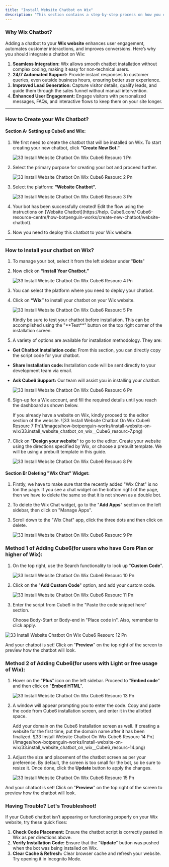 ```yaml
---
title: "Install Website Chatbot on Wix"
description: "This section contains a step-by-step process on how you can install a website chatbot on Wix."
---
```


### **Why Wix Chatbot?**

Adding a chatbot to your **Wix website** enhances user engagement, automates customer interactions, and improves conversions. Here’s why you should integrate a chatbot on Wix:

1. **Seamless Integration:** Wix allows smooth chatbot installation without complex coding, making it easy for non-technical users.
2. **24/7 Automated Support:** Provide instant responses to customer queries, even outside business hours, ensuring better user experience.
3. **Improved Lead Generation:** Capture visitor details, qualify leads, and guide them through the sales funnel without manual intervention.
4. **Enhanced User Engagement:** Engage visitors with personalized messages, FAQs, and interactive flows to keep them on your site longer.

---

### **How to Create your Wix Chatbot?**

#### **Section A: Setting up  Cube6 and Wix:**

1. We first need to create the chatbot that will be installed on Wix. To start creating your new chatbot, click **"Create New Bot."**

   ![33 Install Website Chatbot On Wix  Cube6 Resourc 1 Pn](/images/how-botpenguin-works/install-website-on-wix/33.install_website_chatbot_on_wix__Cube6_resourc-1.png)
2. Select the primary purpose for creating your bot and proceed further.

   ![33 Install Website Chatbot On Wix  Cube6 Resourc 2 Pn](/images/how-botpenguin-works/install-website-on-wix/33.install_website_chatbot_on_wix__Cube6_resourc-2.png)
3. Select the platform: **“Website Chatbot”.**

   ![33 Install Website Chatbot On Wix  Cube6 Resourc 3 Pn](/images/how-botpenguin-works/install-website-on-wix/33.install_website_chatbot_on_wix__Cube6_resourc-3.png)
4. Your bot has been successfully created\! Edit the flow using the instructions on [Website Chatbot](https://help. Cube6.com/ Cube6-resource-centre/how-botpenguin-works/create-new-chatbot/website-chatbot).
5. Now you need to deploy this chatbot to your Wix website.

---

### **How to Install your chatbot on Wix?**

1. To manage your bot, select it from the left sidebar under "**Bots**"
2. Now click on **“Install Your Chatbot.”**

   ![33 Install Website Chatbot On Wix  Cube6 Resourc 4 Pn](/images/how-botpenguin-works/install-website-on-wix/33.install_website_chatbot_on_wix__Cube6_resourc-4.png)
3. You can select the platform where you need to deploy your chatbot.
4. Click on **“Wix”** to install your chatbot on your Wix website.

   ![33 Install Website Chatbot On Wix  Cube6 Resourc 5 Pn](/images/how-botpenguin-works/install-website-on-wix/33.install_website_chatbot_on_wix__Cube6_resourc-5.png)

   <Info>
     Kindly be sure to test your chatbot before installation. This can be accomplished using the "**Test**" button on the top right corner of the installation screen.
   </Info>
5. A variety of options are available for installation methodology. They are:

- **Get Chatbot Installation code:** From this section, you can directly copy the script code for your chatbot.
- **Share Installation code: I**nstallation code will be sent directly to your development team via email.
- **Ask  Cube6 Support:** Our team will assist you in installing your chatbot.

  ![33 Install Website Chatbot On Wix  Cube6 Resourc 6 Pn](/images/how-botpenguin-works/install-website-on-wix/33.install_website_chatbot_on_wix__Cube6_resourc-6.png)

6. Sign-up for a Wix account, and fill the required details until you reach the dashboard as shown below.

   <Info>
     If you already have a website on Wix, kindly proceed to the editor section of the website.
   </Info>
   ![33 Install Website Chatbot On Wix  Cube6 Resourc 7 Pn](/images/how-botpenguin-works/install-website-on-wix/33.install_website_chatbot_on_wix__Cube6_resourc-7.png)
7. Click on "**Design your website**" to go to the editor. Create your website using the directions specified by Wix, or choose a prebuilt template. We will be using a prebuilt template in this guide.

   ![33 Install Website Chatbot On Wix  Cube6 Resourc 8 Pn](/images/how-botpenguin-works/install-website-on-wix/33.install_website_chatbot_on_wix__Cube6_resourc-8.png)

#### **Section B: Deleting "Wix Chat" Widget:**

1. Firstly, we have to make sure that the recently added "Wix Chat" is no ton the page. If you see a chat widget on the bottom right of the page, then we have to delete the same so that it is not shown as a double bot.
2. To delete the Wix Chat widget, go to the "**Add Apps**" section on the left sidebar, then click on "Manage Apps".
3. Scroll down to the "Wix Chat" app, click the three dots and then click on delete.

   ![33 Install Website Chatbot On Wix  Cube6 Resourc 9 Pn](/images/how-botpenguin-works/install-website-on-wix/33.install_website_chatbot_on_wix__Cube6_resourc-9.png)

### **Method 1 of Adding  Cube6(for users who have Core Plan or higher of Wix):**

1. On the top right, use the Search functionality to look up "**Custom Code**".

   ![33 Install Website Chatbot On Wix  Cube6 Resourc 10 Pn](/images/how-botpenguin-works/install-website-on-wix/33.install_website_chatbot_on_wix__Cube6_resourc-10.png)
2. Click on the "**Add Custom Code**" option, and add your custom code.

   ![33 Install Website Chatbot On Wix  Cube6 Resourc 11 Pn](/images/how-botpenguin-works/install-website-on-wix/33.install_website_chatbot_on_wix__Cube6_resourc-11.png)
3. Enter the script from  Cube6 in the "Paste the code snippet here" section.

   <Info>
     Choose Body-Start or Body-end in "Place code in". Also, remember to click apply.
   </Info>

![33 Install Website Chatbot On Wix  Cube6 Resourc 12 Pn](/images/how-botpenguin-works/install-website-on-wix/33.install_website_chatbot_on_wix__Cube6_resourc-12.png)

And your chatbot is set\! Click on "**Preview**" on the top right of the screen to preview how the chatbot will  look.

### **Method 2 of Adding  Cube6(for users with Light or free usage of Wix):**

1. Hover on the "**Plus**" icon on the left sidebar. Proceed to "**Embed code**" and then click on "**Embed HTML**".

   ![33 Install Website Chatbot On Wix  Cube6 Resourc 13 Pn](/images/how-botpenguin-works/install-website-on-wix/33.install_website_chatbot_on_wix__Cube6_resourc-13.png)
2. A window will appear prompting you to enter the code. Copy and paste the code from  Cube6 installation screen, and enter it in the allotted space.

   <Info>
     Add your domain on the  Cube6 Installation screen as well. If creating a website for the first time, put the domain name after it has been finalized.
   </Info>
   ![33 Install Website Chatbot On Wix  Cube6 Resourc 14 Pn](/images/how-botpenguin-works/install-website-on-wix/33.install_website_chatbot_on_wix__Cube6_resourc-14.png)
3. Adjust the size and placement of the chatbot screen as per your preference. By default, the screen is too small for the bot, so be sure to resize it. Once done, click the **Update** button to apply the changes.

   ![33 Install Website Chatbot On Wix  Cube6 Resourc 15 Pn](/images/how-botpenguin-works/install-website-on-wix/33.install_website_chatbot_on_wix__Cube6_resourc-15.png)

And your chatbot is set\! Click on "**Preview**" on the top right of the screen to preview how the chatbot will  look.

### **Having Trouble? Let's Troubleshoot\!**

If your  Cube6 chatbot isn’t appearing or functioning properly on your Wix website, try these quick fixes:

1. **Check Code Placement:** Ensure the chatbot script is correctly pasted in Wix as per directions above.
2. **Verify Installation Code:** Ensure that the "**Update**" button was pushed when the bot was being installed on Wix.
3. **Clear Cache & Refresh:** Clear browser cache and refresh your website. Try opening it in Incognito Mode.

 